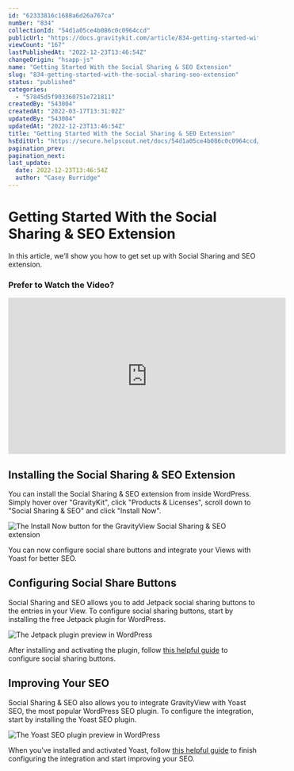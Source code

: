```yaml
---
id: "62333816c1688a6d26a767ca"
number: "834"
collectionId: "54d1a05ce4b086c0c0964ccd"
publicUrl: "https://docs.gravitykit.com/article/834-getting-started-with-the-social-sharing-seo-extension"
viewCount: "167"
lastPublishedAt: "2022-12-23T13:46:54Z"
changeOrigin: "hsapp-js"
name: "Getting Started With the Social Sharing & SEO Extension"
slug: "834-getting-started-with-the-social-sharing-seo-extension"
status: "published"
categories: 
  - "57845d5f903360751e721811"
createdBy: "543004"
createdAt: "2022-03-17T13:31:02Z"
updatedBy: "543004"
updatedAt: "2022-12-23T13:46:54Z"
title: "Getting Started With the Social Sharing & SEO Extension"
hsEditUrl: "https://secure.helpscout.net/docs/54d1a05ce4b086c0c0964ccd/article/62333816c1688a6d26a767ca"
pagination_prev: 
pagination_next: 
last_update:
  date: 2022-12-23T13:46:54Z
  author: "Casey Burridge"
---
```


# Getting Started With the Social Sharing & SEO Extension

In this article, we’ll show you how to get set up with Social Sharing and SEO extension.

### Prefer to Watch the Video?

<iframe allow="accelerometer; autoplay; clipboard-write; encrypted-media; gyroscope; picture-in-picture" allowfullscreen="" frameborder="0" height="315" src="https://www.youtube.com/embed/HMZfjExtrBE" title="YouTube video player" width="560"></iframe>

## Installing the Social Sharing &amp; SEO Extension

You can install the Social Sharing &amp; SEO extension from inside WordPress. Simply hover over "GravityKit", click "Products &amp; Licenses", scroll down to "Social Sharing &amp; SEO" and click "Install Now".

![The Install Now button for the GravityView Social Sharing & SEO extension](https://s3.amazonaws.com/helpscout.net/docs/assets/54c58489e4b051242988532c/images/63a569fe19e761267717239e/file-PywYFRH7Rn.png)

You can now configure social share buttons and integrate your Views with Yoast for better SEO.

## Configuring Social Share Buttons

Social Sharing and SEO allows you to add Jetpack social sharing buttons to the entries in your View. To configure social sharing buttons, start by installing the free Jetpack plugin for WordPress.

![The Jetpack plugin preview in WordPress](https://s3.amazonaws.com/helpscout.net/docs/assets/54c58489e4b051242988532c/images/62333850c1e53608cf9e9ab5/file-PMMaQJm4Ka.png)

After installing and activating the plugin, follow [this helpful guide](https://docs.gravitykit.com/article/352-setting-up-social-sharing-seo) to configure social sharing buttons.

## Improving Your SEO

Social Sharing &amp; SEO also allows you to integrate GravityView with Yoast SEO, the most popular WordPress SEO plugin. To configure the integration, start by installing the Yoast SEO plugin.

![The Yoast SEO plugin preview in WordPress](https://s3.amazonaws.com/helpscout.net/docs/assets/54c58489e4b051242988532c/images/623338652ce7ed0fb091698e/file-WWWD0hzJgO.png)

When you’ve installed and activated Yoast, follow [this helpful guide](https://docs.gravitykit.com/article/725-setting-up-seo-for-views-with-yoast-seo) to finish configuring the integration and start improving your SEO.